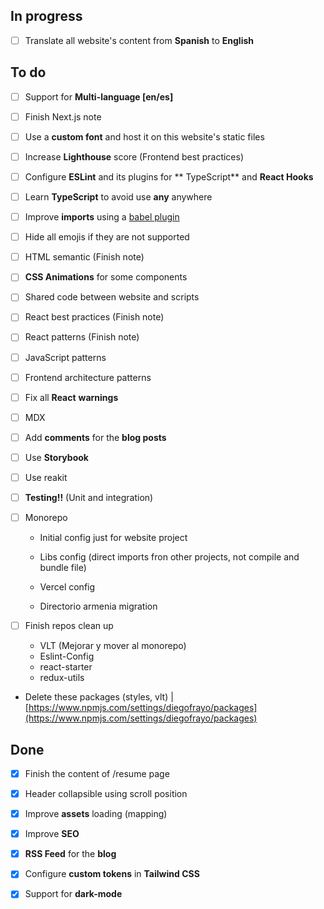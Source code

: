 ## In progress

- [ ] Translate all website's content from **Spanish** to **English**

## To do

- [ ] Support for **Multi-language [en/es]**

- [ ] Finish Next.js note

- [ ] Use a **custom font** and host it on this website's static files

- [ ] Increase **Lighthouse** score (Frontend best practices)

- [ ] Configure **ESLint** and its plugins for ** TypeScript** and **React Hooks**

- [ ] Learn **TypeScript** to avoid use **any** anywhere

- [ ] Improve **imports** using a [babel plugin](https://www.npmjs.com/package/babel-plugin-import)

- [ ] Hide all emojis if they are not supported

- [ ] HTML semantic (Finish note)

- [ ] **CSS Animations** for some components

- [ ] Shared code between website and scripts

- [ ] React best practices (Finish note)

- [ ] React patterns (Finish note)

- [ ] JavaScript patterns

- [ ] Frontend architecture patterns

- [ ] Fix all **React** **warnings**

- [ ] MDX

- [ ] Add **comments** for the **blog posts**

- [ ] Use **Storybook**

- [ ] Use reakit

- [ ] **Testing!!** (Unit and integration)

- [ ] Monorepo

  - Initial config just for website project

  - Libs config (direct imports fron other projects, not compile and bundle file)

  - Vercel config

  - Directorio armenia migration

- [ ] Finish repos clean up

  - VLT (Mejorar y mover al monorepo)
  - Eslint-Config
  - react-starter
  - redux-utils

- Delete these packages (styles, vlt) | [https://www.npmjs.com/settings/diegofrayo/packages](https://www.npmjs.com/settings/diegofrayo/packages)

## Done

- [x] Finish the content of <Link href={DATA.routes.RESUME}>/resume</Link> page

- [x] Header collapsible using scroll position

- [x] Improve **assets** loading (mapping)

- [x] Improve **SEO**

- [x] **RSS Feed** for the **blog**

- [x] Configure **custom tokens** in **Tailwind CSS**

- [x] Support for **dark-mode**
